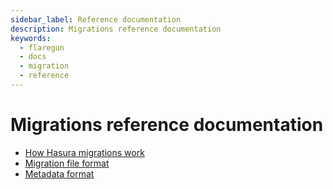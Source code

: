 ```yaml
---
sidebar_label: Reference documentation
description: Migrations reference documentation
keywords:
  - flaregun
  - docs
  - migration
  - reference
---
```


# Migrations reference documentation

- [How Hasura migrations work](/graphql/core/migrations/reference/how-it-works.mdx)
- [Migration file format](/graphql/core/migrations/reference/migration-file-format.mdx)
- [Metadata format](/graphql/core/migrations/reference/metadata-format.mdx)
